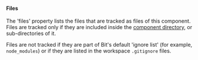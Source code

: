 #### Files

The 'files' property lists the files that are tracked as files of this component.
Files are tracked only if they are included inside the [component directory](https://bit.dev/docs/workspace/structure/component-directory), or sub-directories of it.

Files are not tracked if they are part of Bit's default 'ignore list' (for example, `node_modules`) or if they are listed in the workspace `.gitignore` files.
